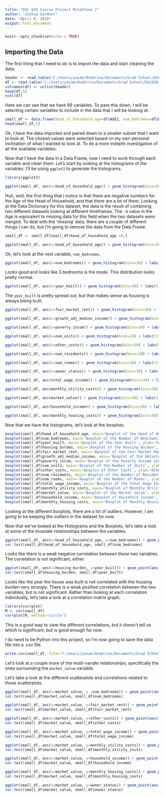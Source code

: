 ---
title: "DSC 630 Course Project MileStone 2"
author: "Joshua Gardner"
date: "April 6, 2019"
output: html_document
---

```{r setup, include=FALSE}
knitr::opts_chunk$set(echo = TRUE)
```

## Importing the Data

The first thing that I need to do is to import the data and start cleaning the data.

```{r}
header <- read.table('C:/Users/yasam/OneDrive/Documents/Grad School/DSC630 Predictive Analytics/Final Project/hads2013n_ASCII/thads2013n.txt', nrows=1, header=F, sep=',', stringsAsFactors=F)
df <- read.table('C:/Users/yasam/OneDrive/Documents/Grad School/DSC630 Predictive Analytics/Final Project/hads2013n_ASCII/thads2013n.txt', skip=2, header=F, sep=',')
colnames(df) <- unlist(header)
head(df,5)
ncol(df)
```

Here we can see that we have 99 variables. To pare this down, I will be selecting certain variables to include in the data that I will be looking at.

```{r}
small_df <- data.frame(head_of_household_age=df$AGE1, num_bedrooms=df$BEDRMS, year_built=df$BUILT, housing_burden=df$BURDEN, fair_market_rent=df$FMR,  growth_adj_median_income=df$GLMED, poverty_incom=df$IPOV, num_units=df$NUNITS, other_costs=df$OTHERCOST, num_residents=df$PER, num_rooms=df$ROOMS, owner_status=df$TENURE, total_wage_income=df$TOTSAL, monthly_utility_costs=df$UTILITY, vacancy_status=df$VACANCY, market_value=df$VALUE, household_income=df$ZINC2, monthly_housing_costs=df$ZSMHC)
head(small_df,5)
```

Ok, I have the data imported and paired down to a smaller subset that I want to look at. The chosen values were selected based on my own personal inclination of what I wanted to look at. To do a more indepth investigation of all the available variables.

Now that I have the data in a Data Frame, now I need to work through each variable and clean them. Let's start by looking at the histograms of the variables. I'll be using `ggplot2` to generate the histograms.

```{r}
library(ggplot2)
```

```{r, echo=F}
ggplot(small_df, aes(x=head_of_household_age)) + geom_histogram(bins=30) + labs(title='Histogram of the Head of Household Age', x='Head of Household Age')
```

Huh, well, the first thing that I notice is that there are negative numbers for the Age of the Head of Household, and that there are a lot of them. Looking at the Data Dictionary for this dataset, the data is the result of combining two different datasets looking at different timeframes. The `-9` value in the Age is equivalent to missing data for this field when the two datasets were merged. To deal with the 'missing' data, there are a couple of different things I can do, but I'm going to remove the data from the Data Frame.

```{r}
small_df <- small_df[small_df$head_of_household_age >0,]
```
```{r, echo=F}
ggplot(small_df, aes(x=head_of_household_age)) + geom_histogram(bins=30) + labs(title='Histogram of the Head of Household Age', x='Head of Household Age')
```

Ok, let's look at the next variable, `num_bedrooms`.

```{r, echo=F}
ggplot(small_df, aes(x=num_bedrooms)) + geom_histogram(bins=30) + labs(title='Histogram of the Number of Bedrooms', x='Number of Bedrooms')
```

Looks good and looks like 3 bedrooms is the mode. This distribution looks pretty normal.

```{r, echo=F}
ggplot(small_df, aes(x=year_built)) + geom_histogram(bins=30) + labs(title='Histogram of the Year Built', x='Year Built')
```

The `year_built` is pretty spread out, but that makes sense as housing is always being built.

```{r, echo=F}
ggplot(small_df, aes(x=fair_market_rent)) + geom_histogram(bins=30) + labs(title='Histogram of the Fair Market Rent Price', x='Fair Market Rent Price')

ggplot(small_df, aes(x=growth_adj_median_income)) + geom_histogram(bins=30) + labs(title='Histogram of the Adjusted Growth for Median Income', x='Adjusted Growth for Median Income')

ggplot(small_df, aes(x=poverty_incom)) + geom_histogram(bins=30) + labs(title='Histogram of Poverty Income Levels', x='Poverty Income Level')

ggplot(small_df, aes(x=num_units)) + geom_histogram(bins=20) + labs(title='Histogram of the Number of Units', x='Number of Units')

ggplot(small_df, aes(x=other_costs)) + geom_histogram(bins=30) + labs(title='Histogram of Other Cost Amounts', x='Other Cost Amounts')

ggplot(small_df, aes(x=num_residents)) + geom_histogram(bins=30) + labs(title='Histogram of the Number of Residents', x='Number of Residents')

ggplot(small_df, aes(x=num_rooms)) + geom_histogram(bins=30) + labs(title='Histogram of the Number of Rooms', x='Number of Rooms')

ggplot(small_df, aes(x=owner_status)) + geom_histogram(bins=30) + labs(title='Histogram of the Owner Status', x='Owner Stats')

ggplot(small_df, aes(total_wage_income)) + geom_histogram(bins=30) + labs(title='Histogram of the Total Wage Income', x='Total Wage Income')

ggplot(small_df, aes(monthly_utility_costs)) + geom_histogram(bins=30) + labs(title='Histogram of the Monthy Utility Costs', x='Monthly Utility Costs')

ggplot(small_df, aes(market_value)) + geom_histogram(bins=30) + labs(title='Histogram of the Market Value', x='Market Value')

ggplot(small_df, aes(household_income)) + geom_histogram(bins=30) + labs(title='Histogram of the Household Income', x='Household Income')

ggplot(small_df, aes(monthly_housing_costs)) + geom_histogram(bins=30) + labs(title='Histogram of the Monthly Housing Costs', x='Monthly Housing Costs')
```

Now that we have the histograms, let's look at the boxplots.

```{r, echo=F}
boxplot(small_df$head_of_household_age, main='Boxplot of the Head of Household Age', ylab='Age')
boxplot(small_df$num_bedrooms, main='Boxplot of the Number of Bedrooms', ylab='Number of Bedrooms')
boxplot(small_df$year_built, main='Boxplot of the Year Built', ylab='Year')
boxplot(small_df$housing_burden, main='Boxplot of the Housing Burden', ylab='Burden')
boxplot(small_df$fair_market_rent, main='Boxplot of the Fair Market Rent Price', ylab='Price')
boxplot(small_df$growth_adj_median_income, main='Boxplot of the Adjusted Growth Median Income', ylab='Adjusted Income')
boxplot(small_df$poverty_incom, main='Boxplot of the Poverty Income Level', ylab='Poverty Level')
boxplot(small_df$num_units, main='Boxplot of the Number of Units', ylab='Units')
boxplot(small_df$other_costs, main='Boxplot of Other Costs', ylab='Other Costs')
boxplot(small_df$num_residents, main='Boxplot of the Number of Residents', ylab='Residents')
boxplot(small_df$num_rooms, main='Boxplot of the Number of Rooms', ylab='Rooms')
boxplot(small_df$total_wage_income, main='Boxplot of the Total Wage Income', ylab='Wage')
boxplot(small_df$monthly_utility_costs, main='Boxplot of Monthly Utility Costs', ylab='Costs')
boxplot(small_df$market_value, main='Boxplot of the Market Value', ylab='Value')
boxplot(small_df$household_income, main='Boxplot of Household Income', ylab='Income')
boxplot(small_df$monthly_housing_costs, main='Boxplot of Monthly Housing Costs', ylab='Costs')
```

Looking at the different boxplots, there are a lot of outliers. However, I am going to be keeping the outliers in the dataset for now.

Now that we've looked at the Histograms and the Boxplots, let's take a look at some of the bivariate relationships between the variables.

```{r, echo=F}
ggplot(small_df, aes(x=head_of_household_age, y=num_bedrooms)) + geom_point(aes(alpha=.1)) + geom_jitter() + labs(title='Scatterplot of Household Age vs Number of Bedrooms', x='Head of Household Age', y='Number of Bedrooms')
cor.test(small_df$head_of_household_age, small_df$num_bedrooms)
```

Looks like there is a weak negative correlation between these two variables. The correlation is not significant, either.

```{r, echo=F}
ggplot(small_df, aes(x=housing_burden, y=year_built)) + geom_point(aes(alpha=.1)) + geom_jitter() + labs(title='Scatterplot of Housing Burden vs Year Built', x='Housing Burden', y='Year Built')
cor.test(small_df$housing_burden, small_df$year_built)
```

Looks like the year the house was built is not correlated with the housing burden very strongly. There is a weak positive correlation between the two variables, but is not significant. Rather than looking at each correlation individually, let's take a look at a correlation matrix graph.

```{r, echo=F, warning=F}
library(corrplot)
M <- cor(small_df)
corrplot(M, method='circle')
```

This is a good way to view the different correlations, but it doesn't tell us which is significant, but is good enough for now.

I do need to tie Python into this project, so I'm now going to save the data file into a .csv file.

```{r}
write.csv(small_df, file='C:/Users/yasam/OneDrive/Documents/Grad School/DSC630 Predictive Analytics/Final Project/hads2013n_ASCII/housing.csv', row.names=F)
```

Let's look at a couple more of the multi-variate relationships, specifically the ones surrounding the `market_value` variable.

Let's take a look at the different scatterplots and correlations related to those scatterplots.

```{r}
ggplot(small_df, aes(x=market_value, y =num_bedrooms)) + geom_point(aes(alpha=.05)) + labs(title="Marker Value vs. Num Bedrooms", x="Market Value", y='Bedrooms') + geom_jitter()
cor.test(small_df$market_value, small_df$num_bedrooms)

ggplot(small_df, aes(x=market_value, y=fair_market_rent)) + geom_point(aes(alpha=.05)) + labs(title='Market Value vs Fair Market Rent', x='Market Value', y='Fair Market Rent')
cor.test(small_df$market_value, small_df$fair_market_rent)

ggplot(small_df, aes(x=market_value, y=other_costs)) + geom_point(aes(alpha=.05)) + labs(title='Market Value vs Other Costs', x='Market Value', y='Other Costs')
cor.test(small_df$market_value, small_df$other_costs)

ggplot(small_df, aes(x=market_value, y=total_wage_income)) + geom_point(aes(alpha=.05)) + labs(title='Market Value vs Total Wage Income', x='Market Value', y='Total Wage Income')
cor.test(small_df$market_value, small_df$total_wage_income)

ggplot(small_df, aes(x=market_value, y=monthly_utility_costs)) + geom_point(aes(alpha=.05)) + labs(title='Market Value vs Monthly Utility Costs', x='Market Value', y='Monthly Utility Costs')
cor.test(small_df$market_value, small_df$monthly_utility_costs)

ggplot(small_df, aes(x=market_value, y=household_income)) + geom_point(aes(alpha=.05)) + labs(title='Market Value vs Household Income', x='Market Value', y='Household Income')
cor.test(small_df$market_value, small_df$household_income)

ggplot(small_df, aes(x=market_value, y=monthly_housing_costs)) + geom_point(aes(alpha=.05)) + labs(title='Market Value vs Monthly Housing Costs', x='Market Value', y='Monthly Housing Costs')
cor.test(small_df$market_value, small_df$monthly_housing_costs)

ggplot(small_df, aes(x=market_value, y=owner_status)) + geom_point(aes(alpha=.05)) + labs(title='Market Value vs Owner Status', x='Market Value', y='Owner Status, 1="Owner", 2="Renter"') + geom_jitter()
cor.test(small_df$market_value, small_df$owner_status)
```